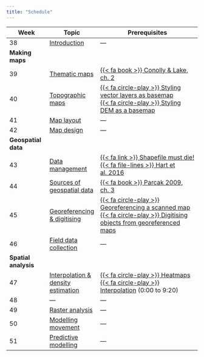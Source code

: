 ```yaml
---
title: "Schedule"
---
```


| Week | Topic | Prerequisites |
|------|-------|---------------|
| 38   | [Introduction](introduction.qmd) | --- |
| **Making maps**              |
| 39   | [Thematic maps](theme_maps.qmd) | [{{< fa book >}} Conolly & Lake, ch. 2](https://www.cambridge.org/core/books/geographical-information-systems-in-archaeology/first-principles/ED29DE737206B64937F9E639C5364EB6) |
| 40   | [Topographic maps](topographic_maps.qmd) | [{{< fa circle-play >}} Styling vector layers as basemap](https://tube.switch.ch/videos/52650b8c)<br />[{{< fa circle-play >}} Styling DEM as a basemap](https://tube.switch.ch/videos/798f310f) |
| 41   | [Map layout](layout.qmd) | --- |
| 42   | [Map design](design.qmd) | --- |
| **Geospatial data**          |
| 43   | [Data management](data_management.qmd) | [{{< fa link >}} Shapefile must die!](http://switchfromshapefile.org/)<br />[{{< fa file-lines >}} Hart et al. 2016](https://doi.org/10.1371/journal.pcbi.1005097) |
| 44   | [Sources of geospatial data](data_sources.qmd) | [{{< fa book >}} Parcak 2009, ch. 3](bibliography.qmd) |
| 45   | [Georeferencing & digitising](digitising.qmd) | [{{< fa circle-play >}}  Georeferencing a scanned map](https://tube.switch.ch/videos/ced6a6f9)<br />[{{< fa circle-play >}}  Digitising objects from georeferenced maps](https://tube.switch.ch/videos/51fb9bf6) |
| 46   | [Field data collection](field_data.qmd) | --- |
| **Spatial analysis**         |
| 47   | [Interpolation & density estimation](interpolation.qmd) | [{{< fa circle-play >}} Heatmaps](https://tube.switch.ch/videos/94a4f92e)<br />[{{< fa circle-play >}} Interpolation](https://tube.switch.ch/videos/426a1e41) (0:00 to 9:20) |
| 48   | --- | --- |
| 49   | [Raster analysis](raster_analysis.qmd) | --- |
| 50   | [Modelling movement](movement_models.qmd) | --- |
| 51   | [Predictive modelling](predictive_models.qmd) | --- |
